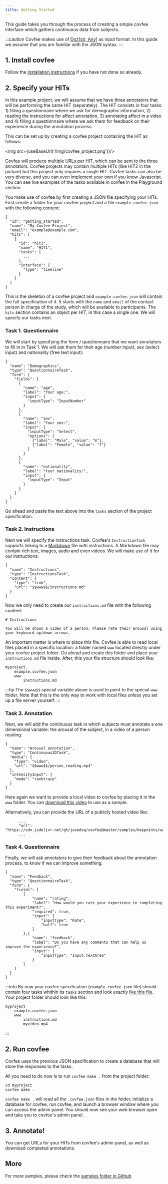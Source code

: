 ```yaml
---
title: Getting Started
---
```



This guide takes you through the process of creating a simple covfee interface which gathers continuous data from subjects. 

:::caution
Covfee makes use of [Dict[str, Any]](https://en.wikipedia.org/wiki/JSON) as input format. In this guide we assume that you are familiar with the JSON syntax.
:::

## 1. Install covfee

Follow the [installation instructions](installation) if you have not done so already.

## 2. Specify your HITs

In this example project, we will assume that we have three annotators that will be performing the same HIT (separately). The HIT consists in four tasks: 1) filling a questionnaire where we ask for demographic information, 2) reading the instructions for affect annotation, 3) annotating affect in a video and 4) filling a questionnaire where we ask them for feedback on their experience during the annotation process.

This can be set up by creating a covfee project containing the HIT as follows:

<img src={useBaseUrl('/img/covfee_project.png')}/>

Covfee will produce multiple URLs per HIT, which can be sent to the three annotators. Covfee projects may contain multiple HITs (like HIT2 in the picture) but this project only requires a single HIT. Covfee tasks can also be very diverse, and you can even implement your own if you know Javascript. You can see live examples of the tasks available in covfee in the Playground section.

You make use of covfee by first creating a JSON file specifying your HITs. First create a folder for your covfee project and a file `example.covfee.json` with the following content:

```
{
  "id": "getting_started",
  "name": "My Covfee Project",
  "email": "example@example.com",
  "hits": [
    {
      "id": "hit1",
      "name": "HIT1",
      "tasks": [
        ...
      ],
      "interface": {
        "type": "timeline"
      }
    }
  ]
}
```

This is the skeleton of a covfee project and `example.covfee.json` will contain the full specification of it. It starts with the `name` and `email` of the contact person in charge of the study, which will be available to participants. The `hits` section contains an object per HIT, in this case a single one. We will specify our tasks next.

### Task 1. Questionnaire

We will start by specifying the form / questionnaire that we want annotators to fill in in Task 1. We will ask them for their age (number input), sex (select input) and nationality (free text input):

```
{
  "name": "Demographics",
  "type": "QuestionnaireTask",
  "form": {
    "fields": [
      {
        "name": "age",
        "label": "Your age:",
        "input": {
          "inputType": "InputNumber"
        }
      },
      {
        "name": "sex",
        "label": "Your sex:",
        "input": {
          "inputType": "Select",
          "options": [
            {"label": "Male", "value": "m"},
            {"label": "Female", "value": "f"}
          ]
        }
      },
      {
        "name": "nationality",
        "label": "Your nationality:",
        "input": {
          "inputType": "Input"
        }
      }
    ]
  }
}
```

Go ahead and paste the text above into the `tasks` section of the project specification.

### Task 2. Instructions

Next we will specify the instructions task. Covfee's `InstructionTask` supports linking to a [Markdown](https://about.gitlab.com/handbook/markdown-guide/) file with instructions. A Markdown file may contain rich text, images, audio and even videos. We will make use of it for our instructions:

```
{
  "name": "Instructions",
  "type": "InstructionsTask",
  "content": {
    "type": "link",
    "url": "$$www$$/instructions.md"
  }
}
```

Now we only need to create our `instructions.md` file with the following content:

```
# Instructions

You will be shown a video of a person. Please rate their arousal using your keyboard up/down arrows.
```

An important matter is where to place this file. Covfee is able to read local files placed in a specific location: a folder named `www` located directly under your covfee project folder. Go ahead and create this folder and place your `instructions.md` file inside. After, this your file structure should look like:

```
myproject
    example.covfee.json
    www
        instructions.md
```

:::tip
The `$$www$$` special variable above is used to point to the special `www` folder. Note that this is the only way to work with local files unless you set up a file server yourself.
:::

### Task 3. Annotation

Next, we will add the continuous task in which subjects must annotate a one dimensional variable: the arousal of the subject, in a video of a person reading:

```
{
  "name": "Arousal annotation",
  "type": "Continuous1DTask",
  "media": {
    "type": "video",
    "url": "$$www$$/person_reading.mp4"
  },
  "intensityInput": {
    "mode": "ranktrace"
  }
}
```

Here again we want to provide a local video to covfee by placing it in the `www` folder. You can [download this video](https://cdn.jsdelivr.net/gh/josedvq/covfee@master/samples/keypoints/www/person_reading.mp4) to use as a sample. 

Alternatively, you can provide the URL of a publicly hosted video like:

```
      ...
      "url": "https://cdn.jsdelivr.net/gh/josedvq/covfee@master/samples/keypoints/www/person_reading.mp4"
      ...
```

### Task 4. Questionnaire

Finally, we will ask annotators to give their feedback about the annotation process, to know if we can improve something.

```
{
  "name": "Feedback",
  "type": "QuestionnaireTask",
  "form": {
    "fields": [
        {
            "name": "rating",
            "label": "How would you rate your experience in completing this experiment?",
            "required": true,
            "input": {
                "inputType": "Rate",
                "half": true
            }
        },{
            "name": "feedback",
            "label": "Do you have any comments that can help us improve the experience?",
            "input": {
                "inputType": "Input.TextArea"
            }
        }
    ]
  }
}
```

:::info
By now your covfee specification (`example.covfee.json` file) should contain four tasks whithin its `tasks` section and look exactly [like this file](https://github.com/josedvq/covfee/blob/master/samples/getting_started/example.covfee.json). Your project folder should look like this:

```
myproject
    example.covfee.json
    www
        instructions.md
        myvideo.mp4
```
:::

## 2. Run covfee
Covfee uses the previous JSON specification to create a database that will store the responses to the tasks. 

All you need to do now is to run `covfee make .` from the project folder:

```
cd myproject
covfee make .
```

`covfee make .` will read all the `.covfee.json` files in the folder, initialize a database for covfee, run covfee, and launch a browser window where you can access the admin panel. You should now see your web browser open and take you to covfee's admin panel.

## 3. Annotate!

You can get URLs for your HITs from covfee's admin panel, as well as download completed annotations. 

## More

For more samples, please check the [samples folder in Github](https://github.com/josedvq/covfee/tree/master/samples)